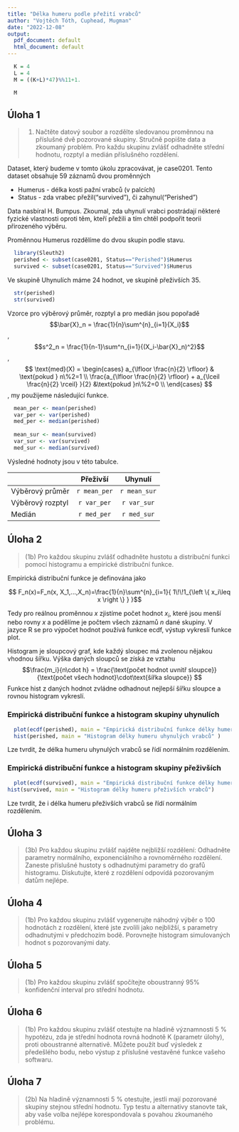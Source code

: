 ```yaml
---
title: "Délka humeru podle přežití vrabců"
author: "Vojtěch Tóth, Cuphead, Mugman"
date: "2022-12-08"
output:
  pdf_document: default
  html_document: default
---
```



```r
  K = 4
  L = 4
  M = ((K+L)*47)%%11+1.
```

```r
  M
```

## Úloha 1

> (1) Načtěte datový soubor a rozdělte sledovanou proměnnou na příslušné dvě pozorované skupiny. Stručně popište data a zkoumaný problém. Pro každu skupinu zvlášť odhadněte střední hodnotu, rozptyl a medián příslušného rozdělení.

Dataset, který budeme v tomto úkolu zpracovávat, je case0201. Tento dataset obsahuje 59 záznamů dvou proměnných

* Humerus - délka kosti pažní vrabců (v palcích)
* Status - zda vrabec přežil("survived"), či zahynul("Perished")

Data nasbíral H. Bumpus. Zkoumal, zda uhynulí vrabci postrádají některé fyzické vlastnosti oproti těm, kteří přežili a tím chtěl podpořit teorii přirozeného výběru. 

Proměnnou Humerus rozdělíme do dvou skupin podle stavu.

```r
  library(Sleuth2)
  perished <- subset(case0201, Status=="Perished")$Humerus
  survived <- subset(case0201, Status=="Survived")$Humerus
```

Ve skupině Uhynulích máme 24 hodnot, ve skupině přeživších 35.

```r
  str(perished)
  str(survived)
```

Vzorce pro výběrový průměr, rozptyl a pro medián jsou popořadě
$$\bar{X}_n = \frac{1}{n}\sum^{n}_{i=1}{X_i}$$,
$$s^2_n = \frac{1}{n-1}\sum^n_{i=1}{(X_i-\bar{X}_n)^2}$$,
$$ \text{med}(X) = \begin{cases}
  a_{\lfloor \frac{n}{2} \rfloor}         & \text{pokud } n\%2=1 \\ 
  \frac{a_{\lfloor \frac{n}{2} \rfloor} + a_{\lceil \frac{n}{2} \rceil} }{2} &\text{pokud }n\%2=0 \\ 
    \end{cases} $$,
my použijeme následující funkce.

```r
  mean_per <- mean(perished)
  var_per <- var(perished)
  med_per <- median(perished)
  
  mean_sur <- mean(survived)
  var_sur <- var(survived)
  med_sur <- median(survived)
```
Výsledné hodnoty jsou v této tabulce.

|                 | Přeživší    | Uhynulí      |
|:----------------|:-----------:|:------------:|
|Výběrový průměr  | `r mean_per`| `r mean_sur` |
|Výběrový rozptyl | `r var_per` | `r var_sur`  |
|Medián           | `r med_per` | `r med_sur`  |

## Úloha 2

>(1b) Pro každou skupinu zvlášť odhadněte hustotu a distribuční funkci pomocí histogramu a empirické distribuční funkce.

Empirická distribuční funkce je definována jako 

$$ F_n(x)=F_n(x, X_1,...,X_n)=\frac{1}{n}\sum^{n}_{i=1}{
  1\!\!1_{\left \{ x_i\leq x \right \} } }$$
  
Tedy pro reálnou proměnnou $x$ zjistíme počet hodnot $x_i$, které jsou menší nebo rovny $x$ a podělíme je počtem všech záznamů $n$ dané skupiny. V jazyce R se pro výpočet hodnot používá funkce ecdf, výstup vykreslí funkce plot.  

Histogram je sloupcový graf, kde každý sloupec má zvolenou nějakou vhodnou šířku. Výška daných sloupců se získá ze vztahu
$$\frac{m_i}{n\cdot h} =
\frac{\text{počet hodnot uvnitř sloupce}}{\text{počet všech hodnot}\cdot\text{šířka sloupce}} $$
Funkce hist z daných hodnot zvládne odhadnout nejlepší šířku sloupce a rovnou histogram vykreslí.

### Empirická distribuční funkce a histogram skupiny uhynulích

```r
  plot(ecdf(perished), main = "Empirická distribuční funkce délky humeru uhynulích vrabců")
  hist(perished, main = "Histogram délky humeru uhynulých vrabců" )
```

Lze tvrdit, že délka humeru uhynulých vrabců se řídí normálním rozdělením.  

### Empirická distribuční funkce a histogram skupiny přeživších

```r
  plot(ecdf(survived), main = "Empirická distribuční funkce délky humeru přeživších vrabců")
hist(survived, main = "Histogram délky humeru přeživších vrabců")
```

Lze tvrdit, že i délka humeru přeživších vrabců se řídí normálním rozdělením.  

## Úloha 3

> (3b) Pro každou skupinu zvlášť najděte nejbližší rozdělení: Odhadněte parametry normálního, exponenciálního a rovnoměrného rozdělení. Zaneste příslušné hustoty s odhadnutými parametry do grafů histogramu. Diskutujte, které z rozdělení odpovídá pozorovaným datům nejlépe.


## Úloha 4

> (1b) Pro každou skupinu zvlášť vygenerujte náhodný výběr o 100 hodnotách z rozdělení, které jste zvolili jako nejbližší, s parametry odhadnutými v předchozím bodě. Porovnejte histogram simulovaných hodnot s pozorovanými daty.

## Úloha 5

> (1b) Pro každou skupinu zvlášť spočítejte oboustranný 95% konfidenční interval pro střední hodnotu.

## Úloha 6

> (1b) Pro každou skupinu zvlášť otestujte na hladině významnosti 5 % hypotézu, zda je střední hodnota rovná hodnotě K (parametr úlohy), proti oboustranné alternativě. Můžete použít buď výsledek z předešlého bodu, nebo výstup z příslušné vestavěné funkce vašeho softwaru.

## Úloha 7

>(2b) Na hladině významnosti 5 % otestujte, jestli mají pozorované skupiny stejnou střední hodnotu. Typ testu a alternativy stanovte tak, aby vaše volba nejlépe korespondovala s povahou zkoumaného problému.